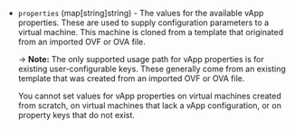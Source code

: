 <!-- Code generated from the comments of the vAppConfig struct in builder/vsphere/clone/step_clone.go; DO NOT EDIT MANUALLY -->

- `properties` (map[string]string) - The values for the available vApp properties. These are used to supply
  configuration parameters to a virtual machine. This machine is cloned
  from a template that originated from an imported OVF or OVA file.
  
  -> **Note:** The only supported usage path for vApp properties is for
  existing user-configurable keys. These generally come from an existing
  template that was created from an imported OVF or OVA file.
  
  You cannot set values for vApp properties on virtual machines created
  from scratch, on virtual machines that lack a vApp configuration, or on
  property keys that do not exist.

<!-- End of code generated from the comments of the vAppConfig struct in builder/vsphere/clone/step_clone.go; -->

